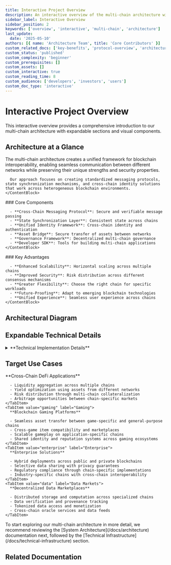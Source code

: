 ```yaml
---
title: Interactive Project Overview
description: An interactive overview of the multi-chain architecture with expandable sections and visual components
sidebar_label: Interactive Overview
sidebar_position: 2
keywords: ['overview', 'interactive', 'multi-chain', 'architecture']
last_update:
  date: '2025-05-10'
authors: [{ name: 'Architecture Team', title: 'Core Contributors' }]
custom_related_docs: ['key-benefits', 'protocol-overview', 'architecture']
custom_status: 'published'
custom_complexity: 'beginner'
custom_prerequisites: []
custom_assets: []
custom_interactive: true
custom_reading_time: 8
custom_audience: ['developers', 'investors', 'users']
custom_doc_type: 'interactive'
---
```



# Interactive Project Overview

This interactive overview provides a comprehensive introduction to our multi-chain architecture with expandable sections and visual components.

## Architecture at a Glance

<Tabs>
  <TabItem value="overview" label="Overview" default>
    <ContentBlock>
      The multi-chain architecture creates a unified framework for blockchain interoperability, enabling seamless communication between different networks while preserving their unique strengths and security properties.
      
      Our approach focuses on creating standardized messaging protocols, state synchronization mechanisms, and cross-chain identity solutions that work across heterogeneous blockchain environments.
    </ContentBlock>
  </TabItem>
  <TabItem value="components" label="Key Components">
    <ContentBlock>
      ### Core Components
      
      - **Cross-Chain Messaging Protocol**: Secure and verifiable message passing
      - **State Synchronization Layer**: Consistent state across chains
      - **Unified Identity Framework**: Cross-chain identity and authentication
      - **Asset Bridge**: Secure transfer of assets between networks
      - **Governance Framework**: Decentralized multi-chain governance
      - **Developer SDK**: Tools for building multi-chain applications
    </ContentBlock>
  </TabItem>
  <TabItem value="benefits" label="Benefits">
    <ContentBlock>
      ### Key Advantages
      
      - **Enhanced Scalability**: Horizontal scaling across multiple chains
      - **Improved Security**: Risk distribution across different consensus mechanisms
      - **Greater Flexibility**: Choose the right chain for specific workloads
      - **Future-Proofing**: Adapt to emerging blockchain technologies
      - **Unified Experience**: Seamless user experience across chains
    </ContentBlock>
  </TabItem>
</Tabs>

## Architectural Diagram

<DiagramBlock
  title="Multi-Chain Architecture Overview"
  description="High-level view of the multi-chain architecture components and their interactions"
  imageSrc="/diagrams/network-topology.png"
  imageAlt="Multi-chain architecture diagram showing interconnected blockchain networks"
  caption="The multi-chain architecture connects diverse blockchain networks through standardized protocols and bridges."
/>

## Expandable Technical Details

<details>
  <summary>**Technical Implementation Details**</summary>
  <div>
    <ContentBlock>
      ### Protocol Specifications
      
      The cross-chain messaging protocol uses a combination of:
      
      1. **Merkle proofs** for verifiable state transitions
      2. **Threshold signatures** for validator consensus
      3. **Optimistic verification** for scalable operation
      4. **Zero-knowledge proofs** for privacy-preserving operations
      
      ### Security Considerations
      
      - Each cross-chain message includes cryptographic proofs of validity
      - Validators operate across multiple chains to verify message authenticity
      - Economic incentives align validator behavior with network security
      - Timelocks and challenge periods prevent fraudulent state transitions
    </ContentBlock>
  </div>
</details>

## Target Use Cases

<InteractiveBlock title="Explore Use Cases">
  <Tabs>
    <TabItem value="defi" label="DeFi" default>
      **Cross-Chain DeFi Applications**
      
      - Liquidity aggregation across multiple chains
      - Yield optimization using assets from different networks
      - Risk distribution through multi-chain collateralization
      - Arbitrage opportunities between chain-specific markets
    </TabItem>
    <TabItem value="gaming" label="Gaming">
      **Blockchain Gaming Platforms**
      
      - Seamless asset transfer between game-specific and general-purpose chains
      - Cross-game item compatibility and marketplaces
      - Scalable gameplay on application-specific chains
      - Shared identity and reputation systems across gaming ecosystems
    </TabItem>
    <TabItem value="enterprise" label="Enterprise">
      **Enterprise Solutions**
      
      - Hybrid deployments across public and private blockchains
      - Selective data sharing with privacy guarantees
      - Regulatory compliance through chain-specific implementations
      - Industry-specific chains with cross-chain interoperability
    </TabItem>
    <TabItem value="data" label="Data Markets">
      **Decentralized Data Marketplaces**
      
      - Distributed storage and computation across specialized chains
      - Data verification and provenance tracking
      - Tokenized data access and monetization
      - Cross-chain oracle services and data feeds
    </TabItem>
  </Tabs>
</InteractiveBlock>

<Admonition type="tip" title="Getting Started">
  To start exploring our multi-chain architecture in more detail, we recommend reviewing the [System Architecture](/docs/architecture) documentation next, followed by the [Technical Infrastructure](/docs/technical-infrastructure) section.
</Admonition>

## Related Documentation

<div className="grid grid-cols-1 md:grid-cols-2 gap-4 mt-8">
  <DocCard
    title="Key Benefits"
    description="Explore the advantages of adopting our multi-chain architecture."
    to="/docs/benefits"
  />
  <DocCard
    title="Protocol Overview"
    description="Technical details of the protocol implementation."
    to="/docs/protocol"
  />
  <DocCard
    title="System Architecture"
    description="Detailed architecture diagrams and component explanations."
    to="/docs/architecture"
  />
  <DocCard
    title="Implementation Roadmap"
    description="Timeline and milestones for the project implementation."
    to="/docs/roadmap"
  />
</div>
